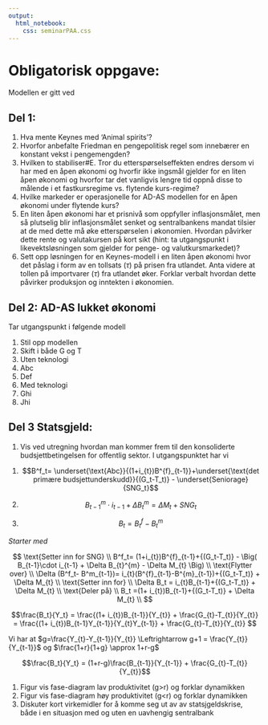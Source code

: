 ```yaml
---
output:
  html_notebook:
    css: seminarPAA.css
---
```


# Obligatorisk oppgave: 
Modellen er gitt ved


## Del 1:
1. Hva mente Keynes med 'Animal spirits'? 
1. Hvorfor anbefalte Friedman en pengepolitisk regel som innebærer en konstant vekst i pengemengden?
1. Hvilken to stabiliser#E. Tror du etterspørselseffekten endres dersom vi har med en åpen økonomi og hvorfir ikke
ingsmål gjelder for en liten åpen økonomi og hvorfor tar det vanligvis lengre tid oppnå disse to målende i et fastkursregime vs. flytende kurs-regime?
1. Hvilke markeder er operasjonelle for AD-AS modellen for en åpen økonomi under flytende kurs?
1. En liten åpen økonomi har et prisnivå som oppfyller inflasjonsmålet, men så plutselig blir inflasjonsmålet senket og sentralbankens mandat tilsier at de med dette må øke etterspørselen i økonomien. Hvordan påvirker dette rente og valutakursen på kort sikt (hint: ta utgangspunkt i likevektsløsningen som gjelder for penge- og valutkursmarkedet)?
1. Sett opp løsningen for en Keynes-modell i en liten åpen økonomi hvor det påslag i form av en tollsats  ($\tau$) på prisen fra utlandet. Anta videre at tollen på importvarer ($\tau$) fra utlandet øker. Forklar verbalt hvordan dette påvirker produksjon og inntekten i økonomien. 
  
## Del 2:  AD-AS lukket økonomi
Tar utgangspunkt i følgende modell

1. Stil opp modellen
1. Skift i både G og T
1. Uten teknologi
1. Abc
1. Def
1. Med teknologi
1. Ghi
1. Jhi

## Del 3 Statsgjeld:
1. Vis ved utregning hvordan man kommer frem til den konsoliderte budsjettbetingelsen for offentlig sektor. I 
utgangspunktet har vi
(@abc) 
$$B^f_t= \underset{\text{Abc}}{(1+i_{t})B^{f}_{t-1}}+\underset{\text{det primære budsjettunderskudd}}{(G_t-T_t)} - \underset{Seniorage}{SNG_t}$$

(@def)
$$ B_{t-1}^{m}\cdot i_{t-1} + \Delta B_{t}^{m} = \Delta M_{t} + SNG_{t}$$

(@ghi)
$$B_{t} = B_{t}^{f} - B_{t}^{m}$$

*Starter med*

$$
\text{Setter inn for SNG} \\
B^f_t= (1+i_{t})B^{f}_{t-1}+{(G_t-T_t)} - \Big( B_{t-1}\cdot i_{t-1} + \Delta B_{t}^{m} - \Delta M_{t} \Big) \\
\text{Flytter  over} \\
\Delta (B^f_t- B^m_{t-1})= i_{t}(B^{f}_{t-1}-B^{m}_{t-1})+{(G_t-T_t)}  + \Delta M_{t}  \\
\text{Setter inn for} \\
\Delta B_t = i_{t}B_{t-1}+{(G_t-T_t)}  + \Delta M_{t} \\
\text{Deler på} \\
B_t =(1+ i_{t})B_{t-1}+{(G_t-T_t)}  + \Delta M_{t} \\
$$

$$\frac{B_t}{Y_t} = \frac{(1+ i_{t})B_{t-1}}{Y_{t}} + \frac{G_{t}-T_{t}}{Y_{t}} = \frac{(1+ i_{t})B_{t-1}Y_{t-1}}{Y_{t}Y_{t-1}} + \frac{G_{t}-T_{t}}{Y_{t}}    $$

Vi har at $g=\frac{Y_{t}-Y_{t-1}}{Y_{t}} \Leftrightarrow g+1 = \frac{Y_{t}}{Y_{t-1}}$ og
$\frac{1+r}{1+g} \approx 1+r-g$

$$\frac{B_t}{Y_t} = (1+r-g)\frac{B_{t-1}}{Y_{t-1}} + \frac{G_{t}-T_{t}}{Y_{t}}$$

1. Figur vis fase-diagram lav produktivitet (g>r) og forklar dynamikken
1. Figur vis fase-diagram høy produktivitet (g<r) og forklar dynamikken
1. Diskuter kort virkemidler for å komme seg ut av av statsjgeldskrise, både i en situasjon med og uten en uavhengig sentralbank
